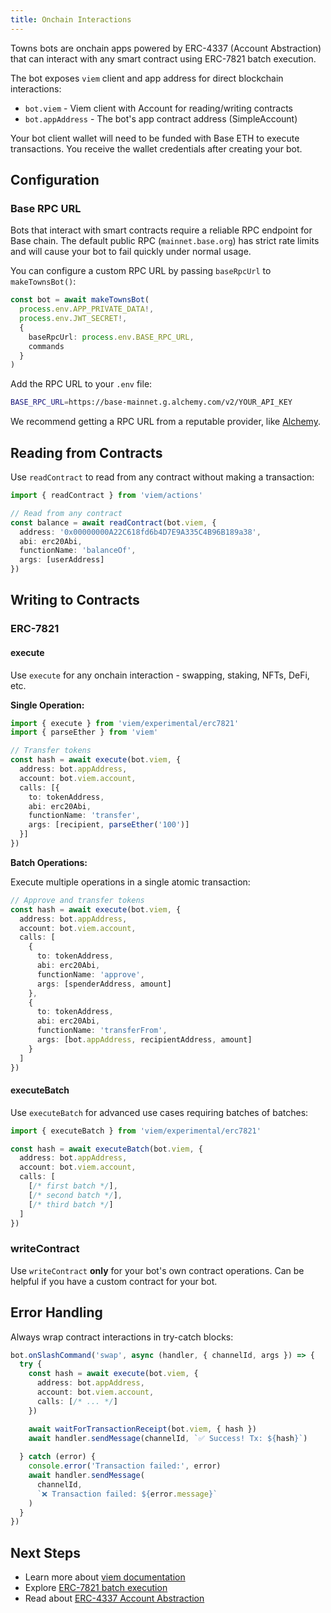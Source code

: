 ```yaml
---
title: Onchain Interactions
---
```


Towns bots are onchain apps powered by ERC-4337 (Account Abstraction) that can interact with any smart contract using ERC-7821 batch execution.

The bot exposes `viem` client and app address for direct blockchain interactions:
- `bot.viem` - Viem client with Account for reading/writing contracts
- `bot.appAddress` - The bot's app contract address (SimpleAccount)

<Note>
Your bot client wallet will need to be funded with Base ETH to execute transactions.
You receive the wallet credentials after creating your bot.
</Note>

## Configuration

### Base RPC URL

Bots that interact with smart contracts require a reliable RPC endpoint for Base chain. The default public RPC (`mainnet.base.org`) has strict rate limits and will cause your bot to fail quickly under normal usage.

You can configure a custom RPC URL by passing `baseRpcUrl` to `makeTownsBot()`:

```typescript
const bot = await makeTownsBot(
  process.env.APP_PRIVATE_DATA!,
  process.env.JWT_SECRET!,
  {
    baseRpcUrl: process.env.BASE_RPC_URL,
    commands
  }
)
```

Add the RPC URL to your `.env` file:

```bash
BASE_RPC_URL=https://base-mainnet.g.alchemy.com/v2/YOUR_API_KEY
```

We recommend getting a RPC URL from a reputable provider, like [Alchemy](https://www.alchemy.com/).

## Reading from Contracts

Use `readContract` to read from any contract without making a transaction:

```ts
import { readContract } from 'viem/actions'

// Read from any contract
const balance = await readContract(bot.viem, {
  address: '0x00000000A22C618fd6b4D7E9A335C4B96B189a38',
  abi: erc20Abi,
  functionName: 'balanceOf',
  args: [userAddress]
})
```

## Writing to Contracts

### ERC-7821

#### execute

Use `execute` for any onchain interaction - swapping, staking, NFTs, DeFi, etc.

**Single Operation:**

```ts
import { execute } from 'viem/experimental/erc7821'
import { parseEther } from 'viem'

// Transfer tokens
const hash = await execute(bot.viem, {
  address: bot.appAddress,
  account: bot.viem.account,
  calls: [{
    to: tokenAddress,
    abi: erc20Abi,
    functionName: 'transfer',
    args: [recipient, parseEther('100')]
  }]
})
```

**Batch Operations:**

Execute multiple operations in a single atomic transaction:

```ts
// Approve and transfer tokens
const hash = await execute(bot.viem, {
  address: bot.appAddress,
  account: bot.viem.account,
  calls: [
    {
      to: tokenAddress,
      abi: erc20Abi,
      functionName: 'approve',
      args: [spenderAddress, amount]
    },
    {
      to: tokenAddress,
      abi: erc20Abi,
      functionName: 'transferFrom',
      args: [bot.appAddress, recipientAddress, amount]
    }
  ]
})
```

#### executeBatch

Use `executeBatch` for advanced use cases requiring batches of batches:

```ts
import { executeBatch } from 'viem/experimental/erc7821'

const hash = await executeBatch(bot.viem, {
  address: bot.appAddress,
  account: bot.viem.account,
  calls: [
    [/* first batch */],
    [/* second batch */],
    [/* third batch */]
  ]
})
```

### writeContract

Use `writeContract` **only** for your bot's own contract operations. Can be helpful if you have a custom contract for your bot.

## Error Handling

Always wrap contract interactions in try-catch blocks:

```ts
bot.onSlashCommand('swap', async (handler, { channelId, args }) => {
  try {
    const hash = await execute(bot.viem, {
      address: bot.appAddress,
      account: bot.viem.account,
      calls: [/* ... */]
    })

    await waitForTransactionReceipt(bot.viem, { hash })
    await handler.sendMessage(channelId, `✅ Success! Tx: ${hash}`)
    
  } catch (error) {
    console.error('Transaction failed:', error)
    await handler.sendMessage(
      channelId, 
      `❌ Transaction failed: ${error.message}`
    )
  }
})
```

## Next Steps

- Learn more about [viem documentation](https://viem.sh/docs/getting-started)
- Explore [ERC-7821 batch execution](https://viem.sh/experimental/erc7821)
- Read about [ERC-4337 Account Abstraction](https://eips.ethereum.org/EIPS/eip-4337)

